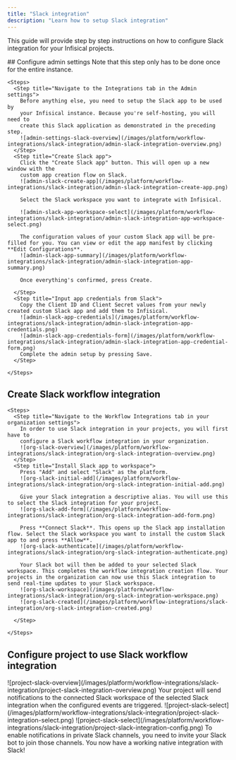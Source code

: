```yaml
---
title: "Slack integration"
description: "Learn how to setup Slack integration"
---
```


This guide will provide step by step instructions on how to configure Slack integration for your Infisical projects.

<Tabs>
  <Tab title="Self-hosted setup">
    ## Configure admin settings
    Note that this step only has to be done once for the entire instance.

    <Steps>
      <Step title="Navigate to the Integrations tab in the Admin settings">
        Before anything else, you need to setup the Slack app to be used by
        your Infisical instance. Because you're self-hosting, you will need to
        create this Slack application as demonstrated in the preceding step.
        ![admin-settings-slack-overview](/images/platform/workflow-integrations/slack-integration/admin-slack-integration-overview.png)
      </Step>
      <Step title="Create Slack app">
        Click the "Create Slack app" button. This will open up a new window with the
        custom app creation flow on Slack.
        ![admin-slack-create-app](/images/platform/workflow-integrations/slack-integration/admin-slack-integration-create-app.png)

        Select the Slack workspace you want to integrate with Infisical.

        ![admin-slack-app-workspace-select](/images/platform/workflow-integrations/slack-integration/admin-slack-integration-app-workspace-select.png)

        The configuration values of your custom Slack app will be pre-filled for you. You can view or edit the app manifest by clicking **Edit Configurations**.
        ![admin-slack-app-summary](/images/platform/workflow-integrations/slack-integration/admin-slack-integration-app-summary.png)

        Once everything's confirmed, press Create.

      </Step>
      <Step title="Input app credentials from Slack">
        Copy the Client ID and Client Secret values from your newly created custom Slack app and add them to Infisical.
        ![admin-slack-app-credentials](/images/platform/workflow-integrations/slack-integration/admin-slack-integration-app-credentials.png)
        ![admin-slack-app-credentials-form](/images/platform/workflow-integrations/slack-integration/admin-slack-integration-app-credential-form.png)
        Complete the admin setup by pressing Save.
      </Step>

    </Steps>

## Create Slack workflow integration

    <Steps>
      <Step title="Navigate to the Workflow Integrations tab in your organization settings">
        In order to use Slack integration in your projects, you will first have to
        configure a Slack workflow integration in your organization.
        ![org-slack-overview](/images/platform/workflow-integrations/slack-integration/org-slack-integration-overview.png)
      </Step>
      <Step title="Install Slack app to workspace">
        Press "Add" and select "Slack" as the platform.
        ![org-slack-initial-add](/images/platform/workflow-integrations/slack-integration/org-slack-integration-initial-add.png)

        Give your Slack integration a descriptive alias. You will use this to select the Slack integration for your project.
        ![org-slack-add-form](/images/platform/workflow-integrations/slack-integration/org-slack-integration-add-form.png)

        Press **Connect Slack**. This opens up the Slack app installation flow. Select the Slack workspace you want to install the custom Slack app to and press **Allow**.
        ![org-slack-authenticate](/images/platform/workflow-integrations/slack-integration/org-slack-integration-authenticate.png)

        Your Slack bot will then be added to your selected Slack workspace. This completes the workflow integration creation flow. Your projects in the organization can now use this Slack integration to send real-time updates to your Slack workspace.
        ![org-slack-workspace](/images/platform/workflow-integrations/slack-integration/org-slack-integration-workspace.png)
        ![org-slack-created](/images/platform/workflow-integrations/slack-integration/org-slack-integration-created.png)

      </Step>

    </Steps>

## Configure project to use Slack workflow integration

<Steps>
  <Step title="Navigate to the Workflow Integrations tab in the project settings">
    ![project-slack-overview](/images/platform/workflow-integrations/slack-integration/project-slack-integration-overview.png)
  </Step>
  <Step title="Select the Slack integration to use for the project">
    Your project will send notifications to the connected Slack workspace of the
    selected Slack integration when the configured events are triggered.
    ![project-slack-select](/images/platform/workflow-integrations/slack-integration/project-slack-integration-select.png)
  </Step>
  <Step title="Configure the Slack notification settings for the project and click Save.">
    ![project-slack-select](/images/platform/workflow-integrations/slack-integration/project-slack-integration-config.png)
    <Info>
      To enable notifications in private Slack channels, you need to invite your Slack bot to join those channels.
    </Info>
    You now have a working native integration with Slack!

  </Step>
</Steps>

  </Tab>
</Tabs>
